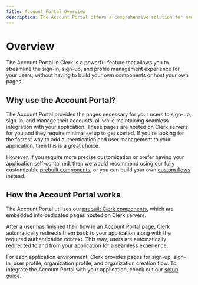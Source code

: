 ```yaml
---
title: Account Portal Overview
description: The Account Portal offers a comprehensive solution for managing user authentication and profile management in your web application and is the fastest way to add Clerk's authentication to your application with minimal code required.
---
```


# Overview

The Account Portal in Clerk is a powerful feature that allows you to streamline the sign-in, sign-up, and profile management experience for your users, without having to build your own components or host your own pages.

<Images 
  width={992}
  height={296}
  src="/docs/images/account-portal/account_portal_splash.png"
  alt="Account Portal"
/>

## Why use the Account Portal?

The Account Portal provides the pages necessary for your users to sign-up, sign-in, and manage their accounts, all while maintaining seamless integration with your application. These pages are hosted on Clerk servers for you and they require minimal setup to get started. If you’re looking for the fastest way to add authentication and user management to your application, then this is a great choice.

However, if you require more precise customization or prefer having your application self-contained, then we would recommend using our fully customizable [prebuilt components](/docs/components/overview), or you can build your own [custom flows](/docs/custom-flows/overview) instead.

## How the Account Portal works

The Account Portal utilizes our [prebuilt Clerk components](/docs/components/overview), which are embedded into dedicated pages hosted on Clerk servers. 

<Images 
  width={992}
  height={296}
  src="/docs/images/account-portal/account_portal_how_it_works_2.png"
  alt="Account Portal"
/>

After a user has finished their flow in an Account Portal page, Clerk automatically redirects them back to your application along with the required authentication context. This way, users are automatically redirected to and from your application for a seamless experience. 


For each application environment, Clerk provides pages for sign-up, sign-in, user profile, organization profile, and organization creation flow. To integrate the Account Portal with your application, check out our [setup guide](/docs/account-portal/getting-started).